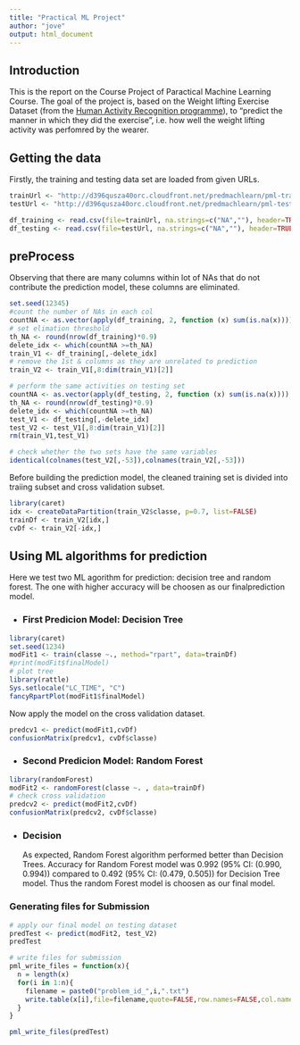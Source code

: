 ```yaml
---
title: "Practical ML Project"
author: "jove"
output: html_document
---
```

## Introduction
This is the report on the Course Project of Paractical Machine Learning Course. The goal of the project is, based on the Weight lifting Exercise Dataset (from the [Human Activity Recognition programme](http://groupware.les.inf.puc-rio.br/har)), to "predict the manner in which they did the exercise", i.e. how well the weight lifting activity was perfomred by the wearer.

## Getting the data

Firstly, the training and testing data set are loaded from given URLs.

```r
trainUrl <- "http://d396qusza40orc.cloudfront.net/predmachlearn/pml-training.csv"
testUrl <- "http://d396qusza40orc.cloudfront.net/predmachlearn/pml-testing.csv"

df_training <- read.csv(file=trainUrl, na.strings=c("NA",""), header=TRUE)
df_testing <- read.csv(file=testUrl, na.strings=c("NA",""), header=TRUE)
```
## preProcess

Observing that there are many columns within lot of NAs that do not contribute the prediction model, these columns are eliminated.

```r
set.seed(12345)
#count the number of NAs in each col
countNA <- as.vector(apply(df_training, 2, function (x) sum(is.na(x))))
# set elimation threshold
th_NA <- round(nrow(df_training)*0.9)
delete_idx <- which(countNA >=th_NA)
train_V1 <- df_training[,-delete_idx]
# remove the 1st & columns as they are unrelated to prediction
train_V2 <- train_V1[,8:dim(train_V1)[2]]

# perform the same activities on testing set
countNA <- as.vector(apply(df_testing, 2, function (x) sum(is.na(x))))
th_NA <- round(nrow(df_testing)*0.9)
delete_idx <- which(countNA >=th_NA)
test_V1 <- df_testing[,-delete_idx]
test_V2 <- test_V1[,8:dim(train_V1)[2]]
rm(train_V1,test_V1)

# check whether the two sets have the same variables
identical(colnames(test_V2[,-53]),colnames(train_V2[,-53]))
```
Before building the prediction model, the cleaned training set is divided into traiing subset and cross validation subset.

```r
library(caret)
idx <- createDataPartition(train_V2$classe, p=0.7, list=FALSE)
trainDf <- train_V2[idx,]
cvDf <- train_V2[-idx,]
```
## Using ML algorithms for prediction

Here we test two ML agorithm for prediction: decision tree and random forest. The one with higher accuracy will be choosen as our finalprediction model.

- ### First Predicion Model: Decision Tree

```r
library(caret)
set.seed(1234)
modFit1 <- train(classe ~., method="rpart", data=trainDf)
#print(modFit$finalModel)
# plot tree
library(rattle)
Sys.setlocale("LC_TIME", "C")
fancyRpartPlot(modFit1$finalModel)
```

Now apply the model on the cross validation dataset.
```r
predcv1 <- predict(modFit1,cvDf)
confusionMatrix(predcv1, cvDf$classe)
```

- ### Second Predicion Model: Random Forest

```r
library(randomForest)
modFit2 <- randomForest(classe ~. , data=trainDf)
# check cross validation
predcv2 <- predict(modFit2,cvDf)
confusionMatrix(predcv2, cvDf$classe)
```
- ### Decision
As expected, Random Forest algorithm performed better than Decision Trees.
Accuracy for Random Forest model was 0.992 (95% CI: (0.990, 0.994)) compared to 0.492 (95% CI: (0.479, 0.505)) for Decision Tree model. Thus the random Forest model is choosen as our final model. 

### Generating files for Submission

```r
# apply our final model on testing dataset
predTest <- predict(modFit2, test_V2)
predTest

# write files for submission
pml_write_files = function(x){
  n = length(x)
  for(i in 1:n){
    filename = paste0("problem_id_",i,".txt")
    write.table(x[i],file=filename,quote=FALSE,row.names=FALSE,col.names=FALSE)
  }
}

pml_write_files(predTest)
```

